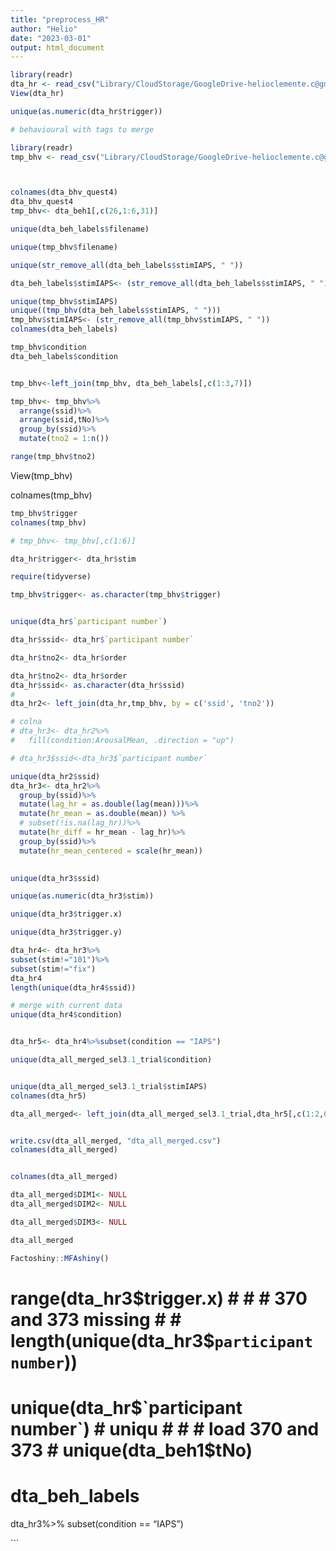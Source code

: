 ```yaml
---
title: "preprocess_HR"
author: "Helio"
date: "2023-03-01"
output: html_document
---
```


```r
library(readr)
dta_hr <- read_csv("Library/CloudStorage/GoogleDrive-helioclemente.c@gmail.com/My Drive/Papers 2022/InteroceptionStudy/InteroStudy2020/analysis/DataAnalysisJanuary2020/DataAnalysisJan2020/2022_2023_Analyses/Data/heartrate v2.csv")
View(dta_hr)

unique(as.numeric(dta_hr$trigger))

# behavioural with tags to merge

library(readr)
tmp_bhv <- read_csv("Library/CloudStorage/GoogleDrive-helioclemente.c@gmail.com/My Drive/Papers 2022/InteroceptionStudy/InteroStudy2020/Data Collection 2019- 2020/2022/iaps/BEHAVIOURAL/376_2022_Dec_06_1327_01.csv")



colnames(dta_bhv_quest4)
dta_bhv_quest4
tmp_bhv<- dta_beh1[,c(26,1:6,31)]

unique(dta_beh_labels$filename) 

unique(tmp_bhv$filename) 

unique(str_remove_all(dta_beh_labels$stimIAPS, " "))

dta_beh_labels$stimIAPS<- (str_remove_all(dta_beh_labels$stimIAPS, " "))

unique(tmp_bhv$stimIAPS)
unique((tmp_bhv(dta_beh_labels$stimIAPS, " ")))
tmp_bhv$stimIAPS<- (str_remove_all(tmp_bhv$stimIAPS, " "))
colnames(dta_beh_labels)

tmp_bhv$condition
dta_beh_labels$condition


tmp_bhv<-left_join(tmp_bhv, dta_beh_labels[,c(1:3,7)])

tmp_bhv<- tmp_bhv%>%
  arrange(ssid)%>%
  arrange(ssid,tNo)%>%
  group_by(ssid)%>%
  mutate(tno2 = 1:n())

range(tmp_bhv$tno2)
```




View(tmp_bhv)

colnames(tmp_bhv)

```r
tmp_bhv$trigger
colnames(tmp_bhv)

# tmp_bhv<- tmp_bhv[,c(1:6)]

dta_hr$trigger<- dta_hr$stim

require(tidyverse)

tmp_bhv$trigger<- as.character(tmp_bhv$trigger)


unique(dta_hr$`participant number`)

dta_hr$ssid<- dta_hr$`participant number`

dta_hr$tno2<- dta_hr$order

dta_hr$tno2<- dta_hr$order
dta_hr$ssid<- as.character(dta_hr$ssid)
# 
dta_hr2<- left_join(dta_hr,tmp_bhv, by = c('ssid', 'tno2'))

# colna
# dta_hr3<- dta_hr2%>%
#   fill(condition:ArousalMean, .direction = "up")

# dta_hr3$ssid<-dta_hr3$`participant number`

unique(dta_hr2$ssid)
dta_hr3<- dta_hr2%>%
  group_by(ssid)%>%
  mutate(lag_hr = as.double(lag(mean)))%>%
  mutate(hr_mean = as.double(mean)) %>%
  # subset(!is.na(lag_hr))%>%
  mutate(hr_diff = hr_mean - lag_hr)%>%
  group_by(ssid)%>%
  mutate(hr_mean_centered = scale(hr_mean))
  

unique(dta_hr3$ssid)

unique(as.numeric(dta_hr3$stim))

unique(dta_hr3$trigger.x)

unique(dta_hr3$trigger.y)

dta_hr4<- dta_hr3%>%
subset(stim!="101")%>%
subset(stim!="fix")
dta_hr4
length(unique(dta_hr4$ssid))

# merge with current data
unique(dta_hr4$condition)


dta_hr5<- dta_hr4%>%subset(condition == "IAPS")

unique(dta_all_merged_sel3.1_trial$condition)


unique(dta_all_merged_sel3.1_trial$stimIAPS)
colnames(dta_hr5)

dta_all_merged<- left_join(dta_all_merged_sel3.1_trial,dta_hr5[,c(1:2,6,7,9:11,14,16:19)], by =c('ssid','stimIAPS','tNo','stimDescription'))


write.csv(dta_all_merged, "dta_all_merged.csv")
colnames(dta_all_merged)


colnames(dta_all_merged)

dta_all_merged$DIM1<- NULL
dta_all_merged$DIM2<- NULL

dta_all_merged$DIM3<- NULL

dta_all_merged

Factoshiny::MFAshiny()
```

# 
# 
# range(dta_hr3$trigger.x)
# 
# # 370 and 373 missing
# 
# length(unique(dta_hr3$`participant number`))
# unique(dta_hr$`participant number`)
# uniqu
# 
# #  load 370 and 373 
# unique(dta_beh1$tNo)
# dta_beh_labels

dta_hr3%>%
  subset(condition == "IAPS")


```